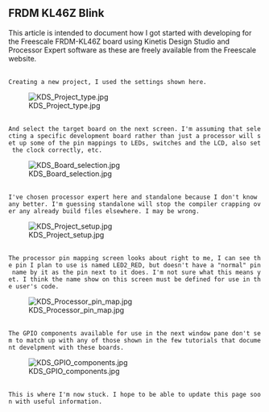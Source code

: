 == FRDM KL46Z Blink ==

This article is intended to document how I got started with developing for the Freescale FRDM-KL46Z board using Kinetis Design Studio and Processor Expert software as these are freely available from the Freescale website. 

 <br clear=all>Creating a new project, I used the settings shown here.
[[File:KDS_Project_type.jpg]]
 <br clear=all>And select the target board on the next screen. I'm assuming that selecting a specific development board rather than just a processor will set up some of the pin mappings to LEDs, switches and the LCD, also set the clock correctly, etc. 
[[File:KDS_Board_selection.jpg]]
 <br clear=all>I've chosen processor expert here and standalone because I don't know any better. I'm guessing standalone will stop the compiler crapping over any already build files elsewhere. I may be wrong.
[[File:KDS_Project_setup.jpg]]
 <br clear=all>The processor pin mapping screen looks about right to me, I can see the pin I plan to use is named LED2_RED, but doesn't have a "normal" pin name by it as the pin next to it does. I'm not sure what this means yet. I think the name show on this screen must be defined for use in the user's code.
[[File:KDS_Processor_pin_map.jpg]]
 <br clear=all>The GPIO components available for use in the next window pane don't sem to match up with any of those shown in the few tutorials that document develpment with these boards.
[[File:KDS_GPIO_components.jpg]]

 <br clear=all>This is where I'm now stuck. I hope to be able to update this page soon with useful information.